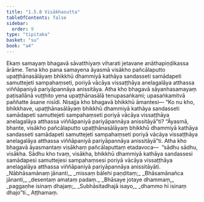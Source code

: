 ```yaml
---
title: "1.5.8 Visākhasutta"
tableOfContents: false
sidebar:
  order: 9
type: "tipitaka"
basket: "su"
book: "a4"
---
```



<DynamicBreadcrumb />

<Division number="48" book="a4">

<Paragraph number="332" book="a4">
Ekaṃ samayaṃ bhagavā sāvatthiyaṃ viharati jetavane anāthapiṇḍikassa ārāme. Tena kho pana samayena āyasmā visākho pañcālaputto upaṭṭhānasālāyaṃ bhikkhū dhammiyā kathāya sandasseti samādapeti samuttejeti sampahaṃseti, poriyā vācāya vissaṭṭhāya anelagalāya atthassa viññāpaniyā pariyāpannāya anissitāya. Atha kho bhagavā sāyanhasamayaṃ paṭisallānā vuṭṭhito yena upaṭṭhānasālā tenupasaṅkami; upasaṅkamitvā paññatte āsane nisīdi. Nisajja kho bhagavā bhikkhū āmantesi—
</Paragraph>

<Paragraph number="333" book="a4">
“Ko nu kho, bhikkhave, upaṭṭhānasālāyaṃ bhikkhū dhammiyā kathāya sandasseti samādapeti samuttejeti sampahaṃseti poriyā vācāya vissaṭṭhāya anelagalāya atthassa viññāpaniyā pariyāpannāya anissitāyā”ti? “Āyasmā, bhante, visākho pañcālaputto upaṭṭhānasālāyaṃ bhikkhū dhammiyā kathāya sandasseti samādapeti samuttejeti sampahaṃseti poriyā vācāya vissaṭṭhāya anelagalāya atthassa viññāpaniyā pariyāpannāya anissitāyā”ti.
</Paragraph>

<Paragraph number="334" book="a4">
Atha kho bhagavā āyasmantaṃ visākhaṃ pañcālaputtaṃ etadavoca—  “sādhu sādhu, visākha. Sādhu kho tvaṃ, visākha, bhikkhū dhammiyā kathāya sandassesi samādapesi samuttejesi sampahaṃsesi poriyā vācāya vissaṭṭhāya anelagalāya atthassa viññāpaniyā pariyāpannāya anissitāyāti.
</Paragraph>

<Paragraph number="335" type="verses" book="a4">
_Nābhāsamānaṃ jānanti,_  
_missaṃ bālehi paṇḍitaṃ;_  
_Bhāsamānañca jānanti,_  
_desentaṃ amataṃ padaṃ._  

</Paragraph>

<Paragraph number="336" type="verses" book="a4">
_Bhāsaye jotaye dhammaṃ,_  
_paggaṇhe isinaṃ dhajaṃ;_  
_Subhāsitadhajā isayo,_  
_dhammo hi isinaṃ dhajo”ti._  


</Paragraph>
</Division>

<Paragraph number="337" type="center" book="a4">
Aṭṭhamaṃ.
</Paragraph>